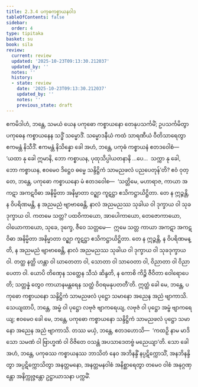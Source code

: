 ```yaml
---
title: 2.3.4 ပကုဓကစ္စာယနဝါဒ
tableOfContents: false
sidebar:
  order: 4
type: tipitaka
basket: su
book: sila
review:
  current: review
  updated: '2025-10-23T09:13:30.212037'
  updated_by: ''
  notes: ''
  history:
  - state: review
    date: '2025-10-23T09:13:30.212037'
    updated_by: ''
    notes: ''
    previous_state: draft
---
```



<ReviewStatus review={frontmatter.review} showDetails={true} />

<HypothesisAnnotation frontmatter={frontmatter} />

<DynamicBreadcrumb />

<Division number="173" book="sila" e="ch" v="6" p="52">

<Paragraph number="252" book="sila">
ဧကမိဒါဟံ, ဘန္တေ, သမယံ ယေန ပကုဓော ကစ္စာယနော တေနုပသင်္ကမိံ; ဥပသင်္ကမိတွာ ပကုဓေန ကစ္စာယနေန သဒ္ဓိံ သမ္မောဒိံ. သမ္မောဒနီယံ ကထံ သာရဏီယံ ဝီတိသာရေတွာ ဧကမန္တံ နိသီဒိံ. ဧကမန္တံ နိသိန္နော ခေါ အဟံ, ဘန္တေ, ပကုဓံ ကစ္စာယနံ ဧတဒဝေါစံ—  ‘ယထာ နု ခေါ ဣမာနိ, ဘော ကစ္စာယန, ပုထုသိပ္ပါယတနာနိ …ပေ…  သက္ကာ နု ခေါ, ဘော ကစ္စာယန, ဧဝမေဝ ဒိဋ္ဌေဝ ဓမ္မေ သန္ဒိဋ္ဌိကံ သာမညဖလံ ပညပေတုန်’တိ?
</Paragraph>

</Division>
<Division number="174" book="sila" e="ch" v="6" p="52">

<Paragraph number="253" book="sila">
ဧဝံ ဝုတ္တေ, ဘန္တေ, ပကုဓော ကစ္စာယနော မံ ဧတဒဝေါစ—  ‘သတ္တိမေ, မဟာရာဇ, ကာယာ အကဋာ အကဋဝိဓာ အနိမ္မိတာ အနိမ္မာတာ ဝဉ္ဈာ ကူဋဋ္ဌာ ဧသိကဋ္ဌာယိဋ္ဌိတာ. တေ န ဣဉ္ဇန္တိ, န ဝိပရိဏမန္တိ, န အညမညံ ဗျာဗာဓေန္တိ, နာလံ အညမညဿ သုခါယ ဝါ ဒုက္ခာယ ဝါ သုခဒုက္ခာယ ဝါ. ကတမေ သတ္တ? ပထဝိကာယော, အာပေါကာယော, တေဇောကာယော, ဝါယောကာယော, သုခေ, ဒုက္ခေ, ဇီဝေ သတ္တမေ—  ဣမေ သတ္တ ကာယာ အကဋာ အကဋဝိဓာ အနိမ္မိတာ အနိမ္မာတာ ဝဉ္ဈာ ကူဋဋ္ဌာ ဧသိကဋ္ဌာယိဋ္ဌိတာ. တေ န ဣဉ္ဇန္တိ, န ဝိပရိဏမန္တိ, န အညမညံ ဗျာဗာဓေန္တိ, နာလံ အညမညဿ သုခါယ ဝါ ဒုက္ခာယ ဝါ သုခဒုက္ခာယ ဝါ. တတ္ထ နတ္ထိ ဟန္တာ ဝါ ဃာတေတာ ဝါ, သောတာ ဝါ သာဝေတာ ဝါ, ဝိညာတာ ဝါ ဝိညာပေတာ ဝါ. ယောပိ တိဏှေန သတ္ထေန သီသံ ဆိန္ဒတိ, န ကောစိ ကိဉ္စိ ဇီဝိတာ ဝေါရောပေတိ; သတ္တန္နံ တွေဝ ကာယာနမန္တရေန သတ္ထံ ဝိဝရမနုပတတီ’တိ.
</Paragraph>

</Division>
<Division number="175" book="sila" e="ch" v="6" p="53">

<Paragraph number="254" book="sila">
ဣတ္ထံ ခေါ မေ, ဘန္တေ, ပကုဓော ကစ္စာယနော သန္ဒိဋ္ဌိကံ သာမညဖလံ ပုဋ္ဌော သမာနော အညေန အညံ ဗျာကာသိ. သေယျထာပိ, ဘန္တေ, အမ္ဗံ ဝါ ပုဋ္ဌော လဗုဇံ ဗျာကရေယျ, လဗုဇံ ဝါ ပုဋ္ဌော အမ္ဗံ ဗျာကရေယျ; ဧဝမေဝ ခေါ မေ, ဘန္တေ, ပကုဓော ကစ္စာယနော သန္ဒိဋ္ဌိကံ သာမညဖလံ ပုဋ္ဌော သမာနော အညေန အညံ ဗျာကာသိ. တဿ မယှံ, ဘန္တေ, ဧတဒဟောသိ—  ‘ကထဉှိ နာမ မာဒိသော သမဏံ ဝါ ဗြာဟ္မဏံ ဝါ ဝိဇိတေ ဝသန္တံ အပသာဒေတဗ္ဗံ မညေယျာ’တိ. သော ခေါ အဟံ, ဘန္တေ, ပကုဓဿ ကစ္စာယနဿ ဘာသိတံ နေဝ အဘိနန္ဒိံ နပ္ပဋိက္ကောသိံ, အနဘိနန္ဒိတွာ အပ္ပဋိက္ကောသိတွာ အနတ္တမနော, အနတ္တမနဝါစံ အနိစ္ဆာရေတွာ တမေဝ ဝါစံ အနုဂ္ဂဏှန္တော အနိက္ကုဇ္ဇန္တော ဥဋ္ဌာယာသနာ ပက္ကမိံ.
</Paragraph>
</Division>